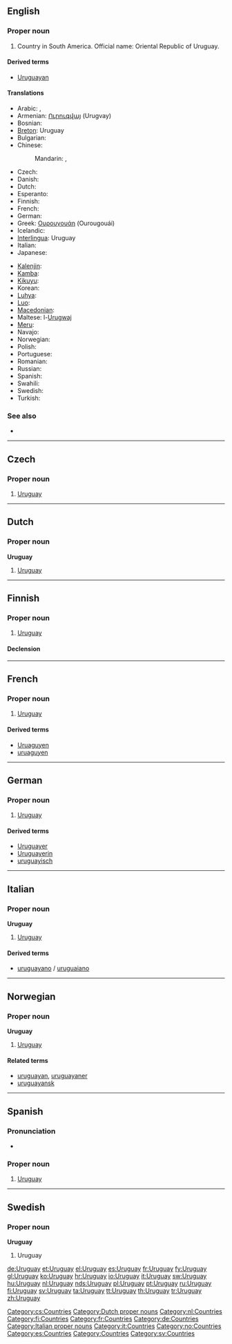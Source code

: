 ==English==
{{wikipedia}}

===Proper noun===
{{en-proper noun}}

# Country in South America. Official name: Oriental Republic of Uruguay.

====Derived terms====
*[[Uruguayan]]

====Translations====
{{trans-top|country}}
* Arabic: {{t|ar|أوروغواي|m|tr='urughway}}, {{t|ar|أوروجواي|m|tr='urugway}}
* Armenian: [[Ուրուգվայ]] (Urugvay)
* Bosnian: {{t-|bs|Urugvaj|m}}
* [[Breton]]: Uruguay
* Bulgarian: {{t-|bg|Уругвай|tr=Urugváj}}
* Chinese:
*: Mandarin: {{t|cmn|烏拉圭|sc=Hani}}, {{t-|cmn|乌拉圭|tr=Wūlāguī|sc=Hani}}
* Czech: {{t-|cs|Uruguay}}
* Danish: {{t-|da|Uruguay}}
* Dutch: {{t+|nl|Uruguay}}
* Esperanto: {{t-|eo|Urugvajo|xs=Esperanto}}
* Finnish: {{t+|fi|Uruguay}}
* French: {{t+|fr|Uruguay|m}}
* German: {{t+|de|Uruguay}}
* Greek: [[Ουρουγουάη]] (Ourougouái) {{f}}
* Icelandic: {{t+|is|Úrúgvæ}}
* [[Interlingua]]: Uruguay
* Italian: {{t+|it|Uruguay|m}}
* Japanese: {{t+|ja|ウルグアイ|tr=Uruguai}}
{{trans-mid}}
* [[Kalenjin]]: {{tø|kln|Urugwai}}
* [[Kamba]]: {{tø|kam|Urugwai}}
* [[Kikuyu]]: {{tø|ki|Urugwai}}
* Korean: {{t+|ko|우루과이|tr=Urugwai|sc=Hang}}
* [[Luhya]]: {{tø|luy|Urugwai}}
* [[Luo]]: {{tø|luo|Urugwai}}
* [[Macedonian]]: {{t-|mk|Уругвај|m|tr=Úrugvaj}}
* Maltese: l-[[Urugwaj]]
* [[Meru]]: {{tø|mer|Urugwai}}
* Navajo: {{tø|nv|Táłtłʼááh Chʼosh Bitooh}}
* Norwegian: {{t-|no|Uruguay}}
* Polish: {{t+|pl|Urugwaj|m}}
* Portuguese: {{t+|pt|Uruguai|m}}
* Romanian: {{t-|ro|Uruguay|n}}
* Russian: {{t+|ru|Уругвай|m|tr=Urugváj}}
* Spanish: {{t+|es|Uruguay|m}}
* Swahili: {{t+|sw|Urugwai|xs=Swahili}}
* Swedish: {{t+|sv|Uruguay}}
* Turkish: {{t+|tr|Uruguay}}
{{trans-bottom}}

===See also===
* {{list|en|countries of South America}}

----

==Czech==

===Proper noun===
{{cs-proper noun|g=}}

# [[#English|Uruguay]]

[[Category:cs:Countries]]

----

==Dutch==

===Proper noun===
'''Uruguay''' {{n}}

# [[#English|Uruguay]]

[[Category:Dutch proper nouns]]
[[Category:nl:Countries]]

----

==Finnish==
{{wikipedia|lang=fi}}

===Proper noun===
{{infl|fi|proper noun}}

# [[#English|Uruguay]]

====Declension====
{{fi-decl-rosé|Urugua|y|a|en|i|np=1}}

[[Category:fi:Countries]]

----

==French==

===Proper noun===
{{infl|fr|proper noun}} {{m}}

# [[#English|Uruguay]]

====Derived terms====
* [[Uruaguyen]]
* [[uruaguyen]]

[[Category:fr:Countries]]

----

==German==
{{wikipedia|lang=de}}

===Proper noun===
{{infl|de|proper noun|g=n}}

# [[#English|Uruguay]]

====Derived terms====
* [[Uruguayer]]
* [[Uruguayerin]]
* [[uruguayisch]]

[[Category:de:Countries]]

----

==Italian==
{{wikipedia|lang=it}}

===Proper noun===
'''Uruguay''' {{m}}

# [[#English|Uruguay]]

====Derived terms====
* [[uruguayano]] / [[uruguaiano]]

[[Category:Italian proper nouns]]
[[Category:it:Countries]]

----

==Norwegian==

===Proper noun===
'''Uruguay'''

# [[#English|Uruguay]]

====Related terms====
* [[uruguayan]], [[uruguayaner]]
* [[uruguayansk]]

[[Category:no:Countries]]

----
==Spanish==
{{wikipedia|lang=es}}
===Pronunciation===
* {{audio|Es-Uruguay.ogg|Audio}}

===Proper noun===
{{es-proper noun|m}}

# [[#English|Uruguay]]

[[Category:es:Countries]]

----

==Swedish==

===Proper noun===
'''Uruguay'''

# Uruguay

[[Category:Countries]]
[[Category:sv:Countries]]

[[de:Uruguay]]
[[et:Uruguay]]
[[el:Uruguay]]
[[es:Uruguay]]
[[fr:Uruguay]]
[[fy:Uruguay]]
[[gl:Uruguay]]
[[ko:Uruguay]]
[[hr:Uruguay]]
[[io:Uruguay]]
[[it:Uruguay]]
[[sw:Uruguay]]
[[hu:Uruguay]]
[[nl:Uruguay]]
[[nds:Uruguay]]
[[pl:Uruguay]]
[[pt:Uruguay]]
[[ru:Uruguay]]
[[fi:Uruguay]]
[[sv:Uruguay]]
[[ta:Uruguay]]
[[tt:Uruguay]]
[[th:Uruguay]]
[[tr:Uruguay]]
[[zh:Uruguay]]